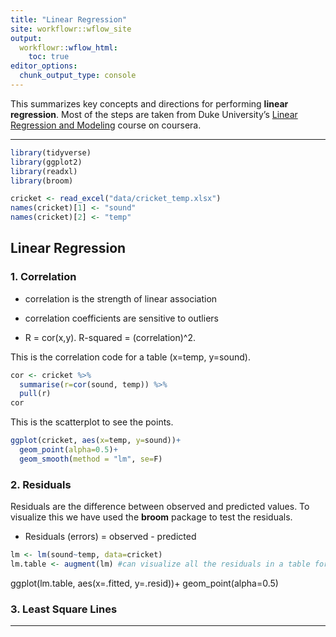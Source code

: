 ```yaml
---
title: "Linear Regression"
site: workflowr::wflow_site
output:
  workflowr::wflow_html:
    toc: true
editor_options:
  chunk_output_type: console
---
```


This summarizes key concepts and directions for performing **linear regression**. Most of the steps are taken from Duke University's [Linear Regression and Modeling](https://www.coursera.org/learn/linear-regression-model/home/welcome) course on coursera.

***
```r
library(tidyverse)
library(ggplot2)
library(readxl)
library(broom)

cricket <- read_excel("data/cricket_temp.xlsx")
names(cricket)[1] <- "sound"
names(cricket)[2] <- "temp"
```
## Linear Regression

### 1. Correlation

* correlation is the strength of linear association

* correlation coefficients are sensitive to outliers

* R = cor(x,y). R-squared = (correlation)^2.

This is the correlation code for a table (x=temp, y=sound).
```r
cor <- cricket %>% 
  summarise(r=cor(sound, temp)) %>% 
  pull(r)
cor
```
This is the scatterplot to see the points.
```r
ggplot(cricket, aes(x=temp, y=sound))+
  geom_point(alpha=0.5)+
  geom_smooth(method = "lm", se=F)
```

### 2. Residuals
Residuals are the difference between observed and predicted values. To visualize this we have used the **broom** package to test the residuals. 

* Residuals (errors) = observed - predicted

```r
lm <- lm(sound~temp, data=cricket)
lm.table <- augment(lm) #can visualize all the residuals in a table form
```

ggplot(lm.table, aes(x=.fitted, y=.resid))+
  geom_point(alpha=0.5)

### 3. Least Square Lines







***